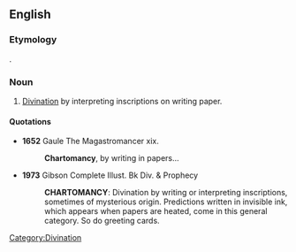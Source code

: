 ==English==

===Etymology===
{{etyl|grc}} {{term|χάρτης|lang=grc|tr=khartēs||leaf of paper}}.

===Noun===
{{en-noun|-}}

# [[divination|Divination]] by interpreting inscriptions on writing paper.

====Quotations====
* '''1652''' Gaule The Magastromancer xix.
*: '''Chartomancy''', by writing in papers...
* '''1973''' Gibson Complete Illust. Bk Div. & Prophecy
*: '''CHARTOMANCY''': Divination by writing or interpreting inscriptions, sometimes of mysterious origin. Predictions written in invisible ink, which appears when papers are heated, come in this general category. So do greeting cards.

[[Category:Divination]]
